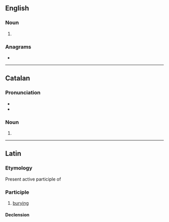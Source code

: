 {{also|Humans|humāns}}
==English==

===Noun===
{{head|en|noun form}}

# {{plural of|en|human}}

===Anagrams===
* {{anagrams|en|a=ahmnsu|Hamsun|Husman|Shuman|husman}}

----

==Catalan==

===Pronunciation===
* {{ca-IPA}}
* {{rhymes|ca|ans|s=2}}

===Noun===
{{head|ca|noun form}}

# {{plural of|ca|humà}}

----

==Latin==

===Etymology===
Present active participle of {{m|la|humō||bury}}

===Participle===
{{la-part|humāns}}

# [[burying]]

====Declension====
{{la-adecl|humāns<3-P+>}}
